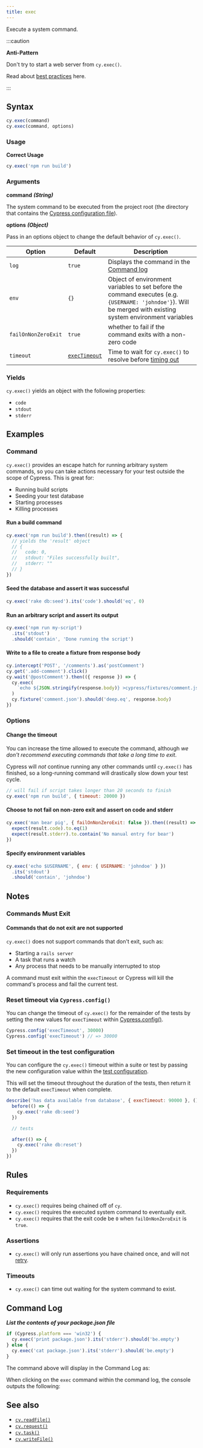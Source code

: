 ```yaml
---
title: exec
---
```


Execute a system command.

:::caution

<strong>Anti-Pattern</strong>

Don't try to start a web server from `cy.exec()`.

Read about [best practices](/guides/references/best-practices#Web-Servers) here.

:::

## Syntax

```javascript
cy.exec(command)
cy.exec(command, options)
```

### Usage

**<Icon name="check-circle" color="green" /> Correct Usage**

```javascript
cy.exec('npm run build')
```

### Arguments

**<Icon name="angle-right" /> command** **_(String)_**

The system command to be executed from the project root (the directory that
contains the [Cypress configuration file](/guides/references/configuration)).

**<Icon name="angle-right" /> options** **_(Object)_**

Pass in an options object to change the default behavior of `cy.exec()`.

| Option              | Default                                                    | Description                                                                                                                                                  |
| ------------------- | ---------------------------------------------------------- | ------------------------------------------------------------------------------------------------------------------------------------------------------------ |
| `log`               | `true`                                                     | Displays the command in the [Command log](/guides/core-concepts/cypress-app#Command-Log)                                                                     |
| `env`               | `{}`                                                       | Object of environment variables to set before the command executes (e.g. `{USERNAME: 'johndoe'}`). Will be merged with existing system environment variables |
| `failOnNonZeroExit` | `true`                                                     | whether to fail if the command exits with a non-zero code                                                                                                    |
| `timeout`           | [`execTimeout`](/guides/references/configuration#Timeouts) | Time to wait for `cy.exec()` to resolve before [timing out](#Timeouts)                                                                                       |

### Yields [<Icon name="question-circle"/>](/guides/core-concepts/introduction-to-cypress#Subject-Management)

`cy.exec()` yields an object with the following properties:

- `code`
- `stdout`
- `stderr`

## Examples

### Command

`cy.exec()` provides an escape hatch for running arbitrary system commands, so
you can take actions necessary for your test outside the scope of Cypress. This
is great for:

- Running build scripts
- Seeding your test database
- Starting processes
- Killing processes

#### Run a build command

```javascript
cy.exec('npm run build').then((result) => {
  // yields the 'result' object
  // {
  //   code: 0,
  //   stdout: "Files successfully built",
  //   stderr: ""
  // }
})
```

#### Seed the database and assert it was successful

```javascript
cy.exec('rake db:seed').its('code').should('eq', 0)
```

#### Run an arbitrary script and assert its output

```javascript
cy.exec('npm run my-script')
  .its('stdout')
  .should('contain', 'Done running the script')
```

#### Write to a file to create a fixture from response body

```javascript
cy.intercept('POST', '/comments').as('postComment')
cy.get('.add-comment').click()
cy.wait('@postComment').then(({ response }) => {
  cy.exec(
    `echo ${JSON.stringify(response.body)} >cypress/fixtures/comment.json`
  )
  cy.fixture('comment.json').should('deep.eq', response.body)
})
```

### Options

#### Change the timeout

You can increase the time allowed to execute the command, although _we don't
recommend executing commands that take a long time to exit_.

Cypress will _not_ continue running any other commands until `cy.exec()` has
finished, so a long-running command will drastically slow down your test cycle.

```javascript
// will fail if script takes longer than 20 seconds to finish
cy.exec('npm run build', { timeout: 20000 })
```

#### Choose to not fail on non-zero exit and assert on code and stderr

```javascript
cy.exec('man bear pig', { failOnNonZeroExit: false }).then((result) => {
  expect(result.code).to.eq(1)
  expect(result.stderr).to.contain('No manual entry for bear')
})
```

#### Specify environment variables

```javascript
cy.exec('echo $USERNAME', { env: { USERNAME: 'johndoe' } })
  .its('stdout')
  .should('contain', 'johndoe')
```

## Notes

### Commands Must Exit

#### Commands that do not exit are not supported

`cy.exec()` does not support commands that don't exit, such as:

- Starting a `rails server`
- A task that runs a watch
- Any process that needs to be manually interrupted to stop

A command must exit within the `execTimeout` or Cypress will kill the command's
process and fail the current test.

### Reset timeout via `Cypress.config()`

You can change the timeout of `cy.exec()` for the remainder of the tests by
setting the new values for `execTimeout` within
[Cypress.config()](/api/cypress-api/config).

```js
Cypress.config('execTimeout', 30000)
Cypress.config('execTimeout') // => 30000
```

### Set timeout in the test configuration

You can configure the `cy.exec()` timeout within a suite or test by passing the
new configuration value within the
[test configuration](/guides/references/configuration#Test-Configuration).

This will set the timeout throughout the duration of the tests, then return it
to the default `execTimeout` when complete.

```js
describe('has data available from database', { execTimeout: 90000 }, () => {
  before(() => {
    cy.exec('rake db:seed')
  })

  // tests

  after(() => {
    cy.exec('rake db:reset')
  })
})
```

## Rules

### Requirements [<Icon name="question-circle"/>](/guides/core-concepts/introduction-to-cypress#Chains-of-Commands)

- `cy.exec()` requires being chained off of `cy`.
- `cy.exec()` requires the executed system command to eventually exit.
- `cy.exec()` requires that the exit code be `0` when `failOnNonZeroExit` is `true`.

### Assertions [<Icon name="question-circle"/>](/guides/core-concepts/introduction-to-cypress#Assertions)

- `cy.exec()` will only run assertions you have chained once, and will not
  [retry](/guides/core-concepts/retry-ability).

### Timeouts [<Icon name="question-circle"/>](/guides/core-concepts/introduction-to-cypress#Timeouts)

- `cy.exec()` can time out waiting for the system command to exist.

## Command Log

**_List the contents of your package.json file_**

```javascript
if (Cypress.platform === 'win32') {
  cy.exec('print package.json').its('stderr').should('be.empty')
} else {
  cy.exec('cat package.json').its('stderr').should('be.empty')
}
```

The command above will display in the Command Log as:

<DocsImage src="/img/api/exec/exec-cat-in-shell.png" alt="Command Log exec" />

When clicking on the `exec` command within the command log, the console outputs
the following:

<DocsImage
  src="/img/api/exec/console-shows-code-shell-stderr-and-stdout-for-exec.png"
  alt="console.log exec"
/>

## See also

- [`cy.readFile()`](/api/commands/readfile)
- [`cy.request()`](/api/commands/request)
- [`cy.task()`](/api/commands/task)
- [`cy.writeFile()`](/api/commands/writefile)
